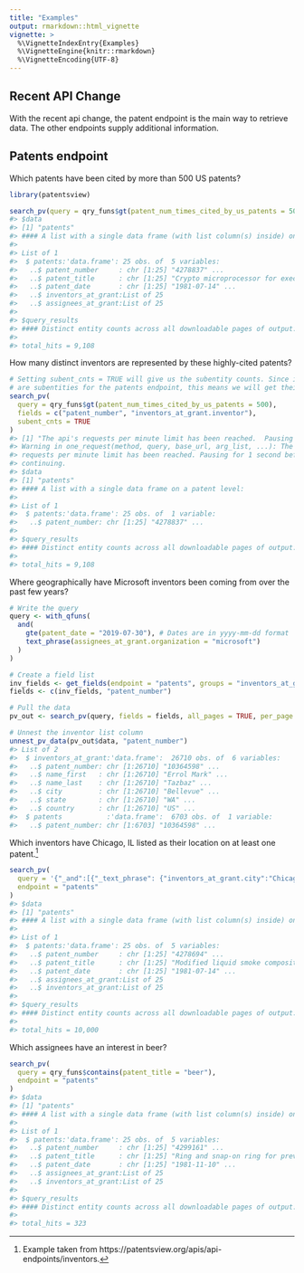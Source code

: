 ```yaml
---
title: "Examples"
output: rmarkdown::html_vignette
vignette: >
  %\VignetteIndexEntry{Examples}
  %\VignetteEngine{knitr::rmarkdown}
  %\VignetteEncoding{UTF-8}
---
```




## Recent API Change

With the recent api change, the patent endpoint is the main way to retrieve data. The other 
endpoints supply additional information.

## Patents endpoint

Which patents have been cited by more than 500 US patents?


```r
library(patentsview)

search_pv(query = qry_funs$gt(patent_num_times_cited_by_us_patents = 500))
#> $data
#> [1] "patents"
#> #### A list with a single data frame (with list column(s) inside) on a patent level:
#> 
#> List of 1
#>  $ patents:'data.frame':	25 obs. of  5 variables:
#>   ..$ patent_number     : chr [1:25] "4278837" ...
#>   ..$ patent_title      : chr [1:25] "Crypto microprocessor for executing enc"..
#>   ..$ patent_date       : chr [1:25] "1981-07-14" ...
#>   ..$ inventors_at_grant:List of 25
#>   ..$ assignees_at_grant:List of 25
#> 
#> $query_results
#> #### Distinct entity counts across all downloadable pages of output:
#> 
#> total_hits = 9,108
```

How many distinct inventors are represented by these highly-cited patents?


```r
# Setting subent_cnts = TRUE will give us the subentity counts. Since inventors 
# are subentities for the patents endpoint, this means we will get their counts.
search_pv(
  query = qry_funs$gt(patent_num_times_cited_by_us_patents = 500),
  fields = c("patent_number", "inventors_at_grant.inventor"), 
  subent_cnts = TRUE
)
#> [1] "The api's requests per minute limit has been reached.  Pausing for 1 second before continuing."
#> Warning in one_request(method, query, base_url, arg_list, ...): The api's
#> requests per minute limit has been reached. Pausing for 1 second before
#> continuing.
#> $data
#> [1] "patents"
#> #### A list with a single data frame on a patent level:
#> 
#> List of 1
#>  $ patents:'data.frame':	25 obs. of  1 variable:
#>   ..$ patent_number: chr [1:25] "4278837" ...
#> 
#> $query_results
#> #### Distinct entity counts across all downloadable pages of output:
#> 
#> total_hits = 9,108
```

Where geographically have Microsoft inventors been coming from over the past few years?


```r
# Write the query
query <- with_qfuns(
  and(
    gte(patent_date = "2019-07-30"), # Dates are in yyyy-mm-dd format 
    text_phrase(assignees_at_grant.organization = "microsoft")
  )
)

# Create a field list
inv_fields <- get_fields(endpoint = "patents", groups = "inventors_at_grant")
fields <- c(inv_fields, "patent_number")

# Pull the data
pv_out <- search_pv(query, fields = fields, all_pages = TRUE, per_page = 1000)

# Unnest the inventor list column
unnest_pv_data(pv_out$data, "patent_number")
#> List of 2
#>  $ inventors_at_grant:'data.frame':	26710 obs. of  6 variables:
#>   ..$ patent_number: chr [1:26710] "10364598" ...
#>   ..$ name_first   : chr [1:26710] "Errol Mark" ...
#>   ..$ name_last    : chr [1:26710] "Tazbaz" ...
#>   ..$ city         : chr [1:26710] "Bellevue" ...
#>   ..$ state        : chr [1:26710] "WA" ...
#>   ..$ country      : chr [1:26710] "US" ...
#>  $ patents           :'data.frame':	6703 obs. of  1 variable:
#>   ..$ patent_number: chr [1:6703] "10364598" ...
```

Which inventors have Chicago, IL listed as their location on at least one patent.[^1]


```r
search_pv(
  query = '{"_and":[{"_text_phrase": {"inventors_at_grant.city":"Chicago"}},{"_text_phrase": {"inventors_at_grant.state":"IL"}}]}',
  endpoint = "patents"
)
#> $data
#> [1] "patents"
#> #### A list with a single data frame (with list column(s) inside) on a patent level:
#> 
#> List of 1
#>  $ patents:'data.frame':	25 obs. of  5 variables:
#>   ..$ patent_number     : chr [1:25] "4278694" ...
#>   ..$ patent_title      : chr [1:25] "Modified liquid smoke compositions and "..
#>   ..$ patent_date       : chr [1:25] "1981-07-14" ...
#>   ..$ assignees_at_grant:List of 25
#>   ..$ inventors_at_grant:List of 25
#> 
#> $query_results
#> #### Distinct entity counts across all downloadable pages of output:
#> 
#> total_hits = 10,000
```

Which assignees have an interest in beer?


```r
search_pv(
  query = qry_funs$contains(patent_title = "beer"), 
  endpoint = "patents"
)
#> $data
#> [1] "patents"
#> #### A list with a single data frame (with list column(s) inside) on a patent level:
#> 
#> List of 1
#>  $ patents:'data.frame':	25 obs. of  5 variables:
#>   ..$ patent_number     : chr [1:25] "4299161" ...
#>   ..$ patent_title      : chr [1:25] "Ring and snap-on ring for preventing bu"..
#>   ..$ patent_date       : chr [1:25] "1981-11-10" ...
#>   ..$ assignees_at_grant:List of 25
#>   ..$ inventors_at_grant:List of 25
#> 
#> $query_results
#> #### Distinct entity counts across all downloadable pages of output:
#> 
#> total_hits = 323
```

[^1]: Example taken from https://patentsview.org/apis/api-endpoints/inventors.
